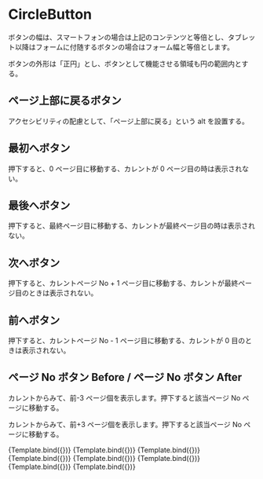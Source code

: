 

<Meta title='components/Button' component={CircleButton} />


# CircleButton

ボタンの幅は、スマートフォンの場合は上記のコンテンツと等倍とし、タブレット以降はフォームに付随するボタンの場合はフォーム幅と等倍とします。

ボタンの外形は「正円」とし、ボタンとして機能させる領域も円の範囲内とする。

## ページ上部に戻るボタン

アクセシビリティの配慮として、「ページ上部に戻る」という alt を設置する。

## 最初へボタン

押下すると、0 ページ目に移動する、カレントが 0 ページ目の時は表示されない。

## 最後へボタン

押下すると、最終ページ目に移動する、カレントが最終ページ目の時は表示されない。

## 次へボタン

押下すると、カレントページ No + 1 ページ目に移動する、カレントが最終ページ目のときは表示されない。

## 前へボタン

押下すると、カレントページ No - 1 ページ目に移動する、カレントが 0 目のときは表示されない。

## ページ No ボタン Before / ページ No ボタン After

カレントからみて、前-3 ページ個を表示します。押下すると該当ページ No ページに移動する。

カレントからみて、前+3 ページ個を表示します。押下すると該当ページ No ページに移動する。

<Canvas isColumn>
  <Story name='PageTop' args={{ variant: 'top' }}>
    {Template.bind({})}
  </Story>
  <Story name='First' args={{ variant: 'first' }}>
    {Template.bind({})}
  </Story>
  <Story name='Last' args={{ variant: 'last' }}>
    {Template.bind({})}
  </Story>
  <Story name='Next' args={{ variant: 'next' }}>
    {Template.bind({})}
  </Story>
  <Story name='Prev' args={{ variant: 'prev' }}>
    {Template.bind({})}
  </Story>
  <Story name='Text' args={{ variant: 'text', text: 99 }}>
    {Template.bind({})}
  </Story>
  <Story name='IconDisabled' args={{ variant: 'first', disabled: true }}>
    {Template.bind({})}
  </Story>
  <Story name='TextDisabled' args={{ variant: 'text', text: 99, disabled: true }}>
    {Template.bind({})}
  </Story>
</Canvas>

<ArgsTable of={CircleButton} />
